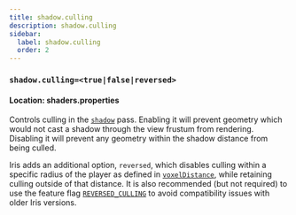 ```yaml
---
title: shadow.culling
description: shadow.culling
sidebar:
  label: shadow.culling
  order: 2
---
```


### `shadow.culling=<true|false|reversed>`

#### Location: shaders.properties

Controls culling in the [`shadow`](/reference/programs/shadow) pass. Enabling it will prevent geometry which would not cast a shadow through the view frustum from rendering. Disabling it will prevent any geometry within the shadow distance from being culled.

Iris adds an additional option, `reversed`, which disables culling within a specific radius of the player as defined in [`voxelDistance`](/reference/directives/constants/voxeldistance), while retaining culling outside of that distance. It is also recommended (but not required) to use the feature flag [`REVERSED_CULLING`](/reference/directives/shadersproperties/flags) to avoid compatibility issues with older Iris versions.